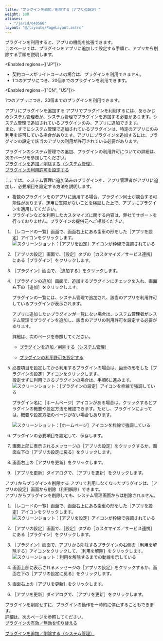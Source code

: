 ```yaml
---
title: "プラグインを追加／削除する（アプリの設定）"
weight: 100
aliases:
  - "/ja/id/040566"
layout: "@/layouts/PageLayout.astro"
---
```




プラグインを利用すると、アプリの機能を拡張できます。  
このページでは、プラグインをアプリに追加して設定する手順と、アプリから削除する手順を説明します。

<Enabled regions={["JP"]}>
<Note>

* 契約コースがライトコースの場合は、プラグインを利用できません。
* 1つのアプリにつき、20個までのプラグインを利用できます。

</Note>

</Enabled>

<Enabled regions={["CN", "US"]}>

1つのアプリにつき、20個までのプラグインを利用できます。


</Enabled>

<Heading id="app_settings_plugin_10">アプリにプラグインを追加する</Heading>
アプリでプラグインを利用するには、あらかじめ<Kintone />システム管理者が、<Kintone />システム管理でプラグインを追加する必要があります。<Kintone />システム管理で追加されているプラグインのみ、アプリに追加できます。  
また、すでに<Kintone />システム管理で追加されているプラグインは、特定のアプリにのみ利用を許可している場合があります。アプリにプラグインを追加するには、プラグインの設定で該当のアプリの利用が許可されている必要があります。  

プラグインの<Kintone />システム管理での追加、プラグインの利用許可についての詳細は、次のページを参照してください。  
[プラグインを追加／削除する（<Kintone />システム管理）](/k/ja/id/0408.html)  
[プラグインの利用許可を設定する](/k/ja/id/040832.html)

ここでは、<Kintone />システム管理に追加済みのプラグインを、アプリ管理者がアプリに追加し、必要項目を設定する方法を説明します。  

<Warning>

* 複数のプラグインを<Kintone />のアプリに適用する場合、プラグイン同士が競合する可能性があります。運用に支障がないことを検証した上で、アプリにプラグインを適用してください。
* プラグインなどを利用したカスタマイズに関する内容は、弊社でサポートを行っておりません。プラグインの提供元へご相談ください。


</Warning>

1. <Wovn>［レコードの一覧］</Wovn>画面で、画面右上にある歯車の形をした<Wovn>［アプリを設定］</Wovn>アイコンをクリックします。  
   <Img src="/k/kintone/img/settings_new_icon.png" alt="スクリーンショット：［アプリを設定］アイコンが枠線で強調されている" />

1. <Wovn>［アプリの設定］</Wovn>画面で、<Wovn>［設定］</Wovn>タブの<Wovn>［カスタマイズ／サービス連携］</Wovn>にある<Wovn>［プラグイン］</Wovn>をクリックします。

1. <Wovn>［プラグイン］</Wovn>画面で、<Wovn>［追加する］</Wovn>をクリックします。

1. <Wovn>［プラグインの追加］</Wovn>画面で、追加するプラグインにチェックを入れ、画面右下の<Wovn>［追加］</Wovn>をクリックします。

   <Note>


   プラグインの一覧には、<Kintone />システム管理で追加され、該当のアプリを利用許可しているプラグインが表示されます。  

   アプリに追加したいプラグインが一覧にない場合は、<Kintone />システム管理者が<Kintone />システム管理でプラグインを追加し、該当のアプリの利用許可を設定する必要があります。  

   詳細は、次のページを参照してください。

   * [プラグインを追加／削除する（<Kintone />システム管理）](/k/ja/id/0408.html)

   * [プラグインの利用許可を設定する](/k/ja/id/040832.html)

   
   </Note>

1. 必要項目を設定してから利用するプラグインの場合は、歯車の形をした<Wovn>［プラグインの設定］</Wovn>アイコンをクリックします。  
  設定せずに利用できるプラグインの場合は、手順6に進みます。
   <Img src="/k/kintone/img-ja/plugin_user_img4.png" alt="スクリーンショット：［プラグインの設定］アイコンを枠線で強調している" />

   <Note>


   プラグイン名に<Wovn>［ホームページ］</Wovn>アイコンがある場合は、クリックするとプラグインの概要や設定方法を確認できます。ただし、プラグインによっては、概要や設定方法のページがない場合もあります。

   <Img src="/k/kintone/img-ja/plugin_user_img3.png" alt="スクリーンショット：［ホームページ］アイコンを枠線で強調している" />

   
   </Note>

1. プラグインの必要項目を設定して、保存します。

1. 画面上部に表示されるメッセージの<Wovn>［アプリの設定］</Wovn>をクリックするか、画面左下の<Wovn>［アプリの設定に戻る］</Wovn>をクリックします。

1. 画面右上の<Wovn>［アプリを更新］</Wovn>をクリックします。

1. <Wovn>［アプリを更新］</Wovn>ダイアログで、<Wovn>［アプリを更新］</Wovn>をクリックします。

<Heading id="app_settings_plugin_20">アプリからプラグインを削除する</Heading>
アプリで利用しなくなったプラグインは、<Wovn>［アプリの設定］</Wovn>画面から削除（利用解除）できます。  
アプリからプラグインを削除しても、システム管理画面からは削除されません。  

1. <Wovn>［レコードの一覧］</Wovn>画面で、画面右上にある歯車の形をした<Wovn>［アプリを設定］</Wovn>アイコンをクリックします。  
   <Img src="/k/kintone/img/settings_new_icon.png" alt="スクリーンショット：［アプリを設定］アイコンが枠線で強調されている" />

1. <Wovn>［アプリの設定］</Wovn>画面で、<Wovn>［設定］</Wovn>タブの<Wovn>［カスタマイズ／サービス連携］</Wovn>にある<Wovn>［プラグイン］</Wovn>をクリックします。

1. <Wovn>［プラグイン］</Wovn>画面で、アプリから削除するプラグインの右側の<Wovn>［利用を解除する］</Wovn>アイコンをクリックして、<Wovn>［利用を解除］</Wovn>をクリックします。
   <Img src="/k/kintone/img-ja/plugin_user_img6.png" alt="スクリーンショット：利用を解除するまでの動線を示している" />

1. 画面上部に表示されるメッセージの<Wovn>［アプリの設定］</Wovn>をクリックするか、画面左下の<Wovn>［アプリの設定に戻る］</Wovn>をクリックします。

1. 画面右上の<Wovn>［アプリを更新］</Wovn>をクリックします。

1. <Wovn>［アプリを更新］</Wovn>ダイアログで、<Wovn>［アプリを更新］</Wovn>をクリックします。

<Hint>

プラグインを削除せずに、プラグインの動作を一時的に停止することもできます。  
詳細は、次のページを参照してください。  
[プラグインの有効／無効を切り替える](/k/ja/id/040567.html)


</Hint>

<Reference>

[プラグインを追加／削除する（システム管理）](/k/ja/id/0408.html)


</Reference>
